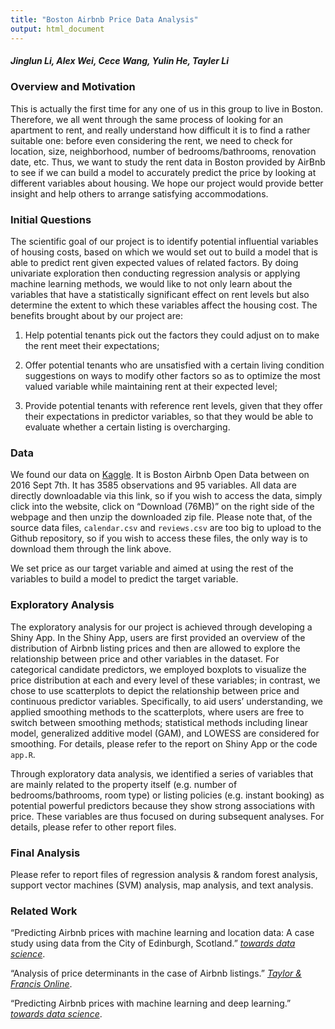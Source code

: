 ```yaml
---
title: "Boston Airbnb Price Data Analysis"
output: html_document
---
```


##### Jinglun Li, Alex Wei, Cece Wang, Yulin He, Tayler Li

### Overview and Motivation

This is actually the first time for any one of us in this group to live in Boston. Therefore, we all went through the same process of looking for an apartment to rent, and really understand how difficult it is to find a rather suitable one: before even considering the rent, we need to check for location, size, neighborhood, number of bedrooms/bathrooms, renovation date, etc. Thus, we want to study the rent data in Boston provided by AirBnb to see if we can build a model to accurately predict the price by looking at different variables about housing. We hope our project would provide better insight and help others to arrange satisfying accommodations.

### Initial Questions

The scientific goal of our project is to identify potential influential variables of housing costs, based on which we would set out to build a model that is able to predict rent given expected values of related factors. By doing univariate exploration then conducting regression analysis or applying machine learning methods, we would like to not only learn about the variables that have a statistically significant effect on rent levels but also determine the extent to which these variables affect the housing cost. The benefits brought about by our project are:

1. Help potential tenants pick out the factors they could adjust on to make the rent meet their expectations;

2. Offer potential tenants who are unsatisfied with a certain living condition suggestions on ways to modify other factors so as to optimize the most valued variable while maintaining rent at their expected level;

3. Provide potential tenants with reference rent levels, given that they offer their expectations in predictor variables, so that they would be able to evaluate whether a certain listing is overcharging.

### Data

We found our data on [Kaggle](https://www.kaggle.com/airbnb/boston). It is Boston Airbnb Open Data between on 2016 Sept 7th. It has 3585 observations and 95 variables. All data are directly downloadable via this link, so if you wish to access the data, simply click into the website, click on "Download (76MB)" on the right side of the webpage and then unzip the downloaded zip file. Please note that, of the source data files, `calendar.csv` and `reviews.csv` are too big to upload to the Github repository, so if you wish to access these files, the only way is to download them through the link above. 

We set price as our target variable and aimed at using the rest of the variables to build a model to predict the target variable.

### Exploratory Analysis

The exploratory analysis for our project is achieved through developing a Shiny App. In the Shiny App, users are first provided an overview of the distribution of Airbnb listing prices and then are allowed to explore the relationship between price and other variables in the dataset. For categorical candidate predictors, we employed boxplots to visualize the price distribution at each and every level of these variables; in contrast, we chose to use scatterplots to depict the relationship between price and continuous predictor variables. Specifically, to aid users' understanding, we applied smoothing methods to the scatterplots, where users are free to switch between smoothing methods; statistical methods including linear model, generalized additive model (GAM), and LOWESS are considered for smoothing. For details, please refer to the report on Shiny App or the code `app.R`.

Through exploratory data analysis, we identified a series of variables that are mainly related to the property itself (e.g. number of bedrooms/bathrooms, room type) or listing policies (e.g. instant booking) as potential powerful predictors because they show strong associations with price. These variables are thus focused on during subsequent analyses. For details, please refer to other report files.

### Final Analysis

Please refer to report files of regression analysis & random forest analysis, support vector machines (SVM) analysis, map analysis, and text analysis.

### Related Work

"Predicting Airbnb prices with machine learning and location data: A case study using data from the City of Edinburgh, Scotland." [_towards data science_](https://towardsdatascience.com/predicting-airbnb-prices-with-machine-learning-and-location-data-5c1e033d0a5a).

"Analysis of price determinants in the case of Airbnb listings." [_Taylor & Francis Online_](https://www.tandfonline.com/doi/full/10.1080/1331677X.2021.1962380).

"Predicting Airbnb prices with machine learning and deep learning." [_towards data science_](https://towardsdatascience.com/predicting-airbnb-prices-with-machine-learning-and-deep-learning-f46d44afb8a6).